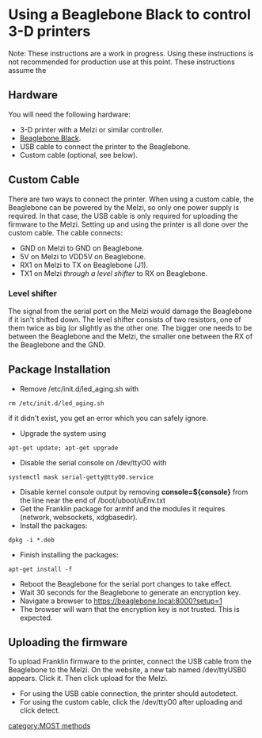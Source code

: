{{MOST}}
{{MOST-RepRap}}

=Using a Beaglebone Black to control 3-D printers=
Note: These instructions are a work in progress.  Using these instructions is not recommended for production use at this point.  These instructions assume the 

==Hardware==
You will need the following hardware:

* 3-D printer with a Melzi or similar controller.
* [http://beagleboard.org/BLACK Beaglebone Black].
* USB cable to connect the printer to the Beaglebone.
* Custom cable (optional, see below).

==Custom Cable==
There are two ways to connect the printer.  When using a custom cable, the Beaglebone can be powered by the Melzi, so only one power supply is required.  In that case, the USB cable is only required for uploading the firmware to the Melzi.  Setting up and using the printer is all done over the custom cable.  The cable connects:

* GND on Melzi to GND on Beaglebone.
* 5V on Melzi to VDD5V on Beaglebone.
* RX1 on Melzi to TX on Beaglebone (J1).
* TX1 on Melzi ''through a level shifter'' to RX on Beaglebone.

===Level shifter===
The signal from the serial port on the Melzi would damage the Beaglebone if it isn't shifted down.  The level shifter consists of two resistors, one of them twice as big (or slightly as the other one.  The bigger one needs to be between the Beaglebone and the Melzi, the smaller one between the RX of the Beaglebone and the GND.

==Package Installation==

* Remove /etc/init.d/led_aging.sh with

 rm /etc/init.d/led_aging.sh

if it didn't exist, you get an error which you can safely ignore.
* Upgrade the system using

 apt-get update; apt-get upgrade

* Disable the serial console on /dev/ttyO0 with

 systemctl mask serial-getty@ttyO0.service

* Disable kernel console output by removing '''console=${console}''' from the line near the end of /boot/uboot/uEnv.txt
* Get the Franklin package for armhf and the modules it requires (network, websockets, xdgbasedir).
* Install the packages:

 dpkg -i *.deb

* Finish installing the packages:

 apt-get install -f

* Reboot the Beaglebone for the serial port changes to take effect.
* Wait 30 seconds for the Beaglebone to generate an encryption key.
* Navigate a browser to https://beaglebone.local:8000?setup=1
* The browser will warn that the encryption key is not trusted.  This is expected.

==Uploading the firmware==
To upload Franklin firmware to the printer, connect the USB cable from the Beaglebone to the Melzi.  On the website, a new tab named /dev/ttyUSB0 appears.  Click it.  Then click upload for the Melzi.

* For using the USB cable connection, the printer should autodetect.
* For using the custom cable, click the /dev/ttyO0 after uploading and click detect.

[[category:MOST methods]]